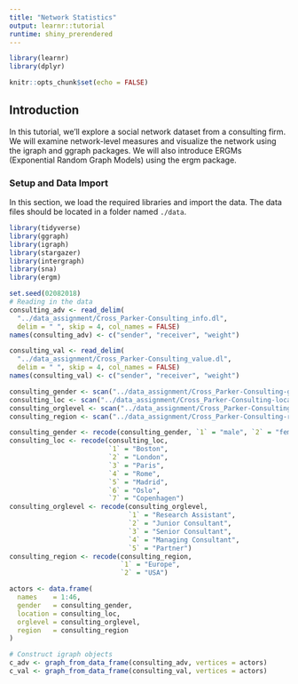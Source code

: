 ```yaml
---
title: "Network Statistics"
output: learnr::tutorial
runtime: shiny_prerendered
---
```


```r
library(learnr)
library(dplyr)

knitr::opts_chunk$set(echo = FALSE)
```


## Introduction

In this tutorial, we'll explore a social network dataset from a consulting firm. We will examine network-level measures and visualize the network using the igraph and ggraph packages. We will also introduce ERGMs (Exponential Random Graph Models) using the ergm package.

### Setup and Data Import

In this section, we load the required libraries and import the data. The data files should be located in a folder named `./data`.

```r
library(tidyverse)
library(ggraph)
library(igraph)
library(stargazer)
library(intergraph)
library(sna)
library(ergm)

set.seed(02082018) 
# Reading in the data
consulting_adv <- read_delim(
  "../data_assignment/Cross_Parker-Consulting_info.dl", 
  delim = " ", skip = 4, col_names = FALSE)
names(consulting_adv) <- c("sender", "receiver", "weight")

consulting_val <- read_delim(
  "../data_assignment/Cross_Parker-Consulting_value.dl", 
  delim = " ", skip = 4, col_names = FALSE)
names(consulting_val) <- c("sender", "receiver", "weight")

consulting_gender <- scan("../data_assignment/Cross_Parker-Consulting-gender.txt")
consulting_loc <- scan("../data_assignment/Cross_Parker-Consulting-location.txt")
consulting_orglevel <- scan("../data_assignment/Cross_Parker-Consulting-orglevel.txt")
consulting_region <- scan("../data_assignment/Cross_Parker-Consulting-region.txt")

consulting_gender <- recode(consulting_gender, `1` = "male", `2` = "female")
consulting_loc <- recode(consulting_loc, 
                         `1` = "Boston", 
                         `2` = "London", 
                         `3` = "Paris", 
                         `4` = "Rome", 
                         `5` = "Madrid", 
                         `6` = "Oslo", 
                         `7` = "Copenhagen")
consulting_orglevel <- recode(consulting_orglevel, 
                              `1` = "Research Assistant", 
                              `2` = "Junior Consultant",
                              `3` = "Senior Consultant", 
                              `4` = "Managing Consultant", 
                              `5` = "Partner")
consulting_region <- recode(consulting_region, 
                            `1` = "Europe", 
                            `2` = "USA")

actors <- data.frame(
  names    = 1:46, 
  gender   = consulting_gender, 
  location = consulting_loc,
  orglevel = consulting_orglevel, 
  region   = consulting_region
)

# Construct igraph objects
c_adv <- graph_from_data_frame(consulting_adv, vertices = actors)
c_val <- graph_from_data_frame(consulting_val, vertices = actors)

```



